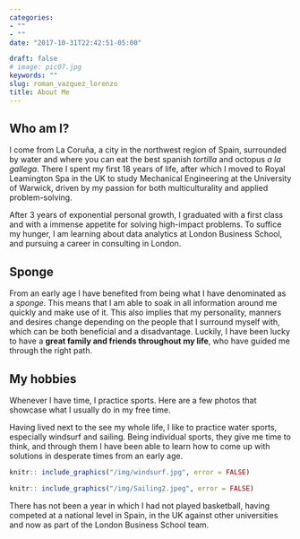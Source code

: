 ```yaml
---
categories:
- ""
- ""
date: "2017-10-31T22:42:51-05:00"

draft: false
# image: pic07.jpg
keywords: ""
slug: roman_vazquez_lorenzo
title: About Me
---
```

## Who am I? 
I come from La Coruña, a city in the northwest region of Spain, surrounded by water and where you can eat the best spanish *tortilla* and octopus *a la gallega*. There I spent my first 18 years of life, after which I moved to Royal Leamington Spa in the UK to study Mechanical Engineering at the University of Warwick, driven by my passion for both multiculturality and applied problem-solving.  

After 3 years of exponential personal growth, I graduated with a first class and with a immense appetite for solving high-impact problems. To suffice my hunger, I am learning about data analytics at London Business School, and pursuing a career in consulting in London. 

## Sponge
From an early age I have benefited from being what I have denominated as a *sponge*. This means that I am able to soak in all information around me quickly and make use of it. This also implies that my personality, manners and desires change depending on the people that I surround myself with, which can be both beneficial and a disadvantage. Luckily, I have been lucky to have a **great family and friends throughout my life**, who have guided me through the right path.

## My hobbies
Whenever I have time, I practice sports. Here are a few photos that showcase what I usually do in my free time. 

Having lived next to the see my whole life, I like to practice water sports, especially windsurf and sailing. Being individual sports, they give me time to think, and through them I have been able to learn how to come up with solutions in desperate times from an early age. 

```r
knitr:: include_graphics("/img/windsurf.jpg", error = FALSE)
```

```r
knitr:: include_graphics("/img/Sailing2.jpeg", error = FALSE)
```

There has not been a year in which I had not played basketball, having competed at a national level in Spain, in the UK against other universities and now as part of the London Business School team. 
